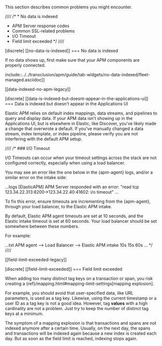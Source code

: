 

This section describes common problems you might encounter.

////
/* * <DocLink slug="/serverless/observability/apm-troubleshooting" section="no-data-is-indexed">No data is indexed</DocLink>
* <DocLink slug="/serverless/observability/apm-troubleshooting">APM Server response codes</DocLink>
* <DocLink slug="/serverless/observability/apm-troubleshooting" section="common-ssl-related-problems">Common SSL-related problems</DocLink>
* <DocLink slug="/serverless/observability/apm-troubleshooting" section="io-timeout">I/O Timeout</DocLink>
* <DocLink slug="/serverless/observability/apm-troubleshooting" section="field-limit-exceeded">Field limit exceeded</DocLink> */
////

[discrete]
[[no-data-is-indexed]]
=== No data is indexed

If no data shows up, first make sure that your APM components are properly connected.

include::../../transclusion/apm/guide/tab-widgets/no-data-indexed/fleet-managed.asciidoc[]

[[data-indexed-no-apm-legacy]]

[discrete]
[[data-is-indexed-but-doesnt-appear-in-the-applications-ui]]
=== Data is indexed but doesn't appear in the Applications UI

Elastic APM relies on default index mappings, data streams, and pipelines to query and display data.
If your APM data isn't showing up in the Applications UI, but is elsewhere in Elastic, like Discover,
you've likely made a change that overwrote a default.
If you've manually changed a data stream, index template, or index pipeline,
please verify you are not interfering with the default APM setup.

////
/* ### I/O Timeout

I/O Timeouts can occur when your timeout settings across the stack are not configured correctly,
especially when using a load balancer.

You may see an error like the one below in the {apm-agent} logs, and/or a similar error on the intake side:

...logs
[ElasticAPM] APM Server responded with an error:
"read tcp 123.34.22.313:8200->123.34.22.40:41602: i/o timeout"
...

To fix this error, ensure timeouts are incrementing from the {apm-agent},
through your load balancer, to the Elastic APM intake.

By default, Elastic APM agent timeouts are set at 10 seconds, and the Elastic intake timeout is set at 60 seconds.
Your load balancer should be set somewhere between these numbers.

For example:

...txt
APM agent --> Load Balancer  --> Elastic APM intake
 10s            15s                 60s
... */
////

[[field-limit-exceeded-legacy]]

[discrete]
[[field-limit-exceeded]]
=== Field limit exceeded

When adding too many distinct tag keys on a transaction or span,
you risk creating a {ref}/mapping.html#mapping-limit-settings[mapping explosion].

For example, you should avoid that user-specified data,
like URL parameters, is used as a tag key.
Likewise, using the current timestamp or a user ID as a tag key is not a good idea.
However, tag **values** with a high cardinality are not a problem.
Just try to keep the number of distinct tag keys at a minimum.

The symptom of a mapping explosion is that transactions and spans are not indexed anymore after a certain time. Usually, on the next day,
the spans and transactions will be indexed again because a new index is created each day.
But as soon as the field limit is reached, indexing stops again.
